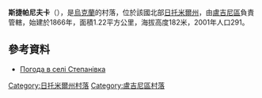 {{coord|51|7|19|N|28|16|15|E|scale:30000|display=title}}

'''斯捷帕尼夫卡'''（{{lang-uk|Степанівка}}），是[[烏克蘭|烏克蘭]]的村落，位於該國北部[[日托米爾州|日托米爾州]]，由[[盧吉尼區|盧吉尼區]]負責管轄，始建於1866年，面積1.22平方公里，海拔高度182米，2001年人口291。

==參考資料==
* [http://weather.in.ua/ua/zhitomirskaja/25126 Погода в селі Степанівка] {{Wayback|url=http://weather.in.ua/ua/zhitomirskaja/25126 |date=20160508055957 }}

{{DEFAULTSORT:Степанівка}}
[[Category:日托米爾州村落|Category:日托米爾州村落]]
[[Category:盧吉尼區村落|Category:盧吉尼區村落]]


{{Zhytomyr-geo-stub}}